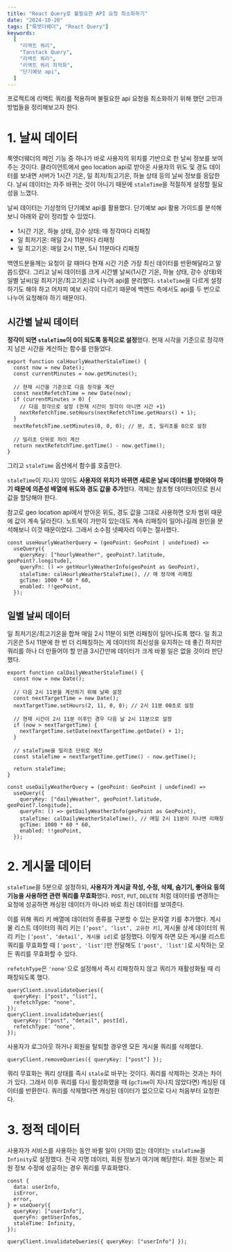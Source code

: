 ```yaml
---
title: "React Query로 불필요한 API 요청 최소화하기"
date: "2024-10-20"
tags: ["룩엣더웨더", "React Query"]
keywords:
  [
    "리액트 쿼리",
    "Tanstack Query",
    "리액트 쿼리",
    "리액트 쿼리 최적화",
    "단기예보 api",
  ]
---
```


프로젝트에 리액트 쿼리를 적용하며 불필요한 api 요청을 최소화하기 위해 했던 고민과 방법들을 정리해보고자 한다.

# 1. 날씨 데이터

룩엣더웨더의 메인 기능 중 하나가 바로 사용자의 위치를 기반으로 한 날씨 정보를 보여주는 것이다. 클라이언트에서 geo location api로 받아온 사용자의 위도 및 경도 데이터를 보내면 서버가 1시간 기온, 일 최저/최고기온, 하늘 상태 등의 날씨 정보를 응답한다. 날씨 데이터는 자주 바뀌는 것이 아니기 때문에 `staleTime`을 적절하게 설정할 필요성을 느꼈다.

날씨 데이터는 기상청의 단기예보 api를 활용했다. 단기예보 api 활용 가이드를 분석해보니 아래와 같이 정리할 수 있었다.

- 1시간 기온, 하늘 상태, 강수 상태: 매 정각마다 리패칭
- 일 최저기온: 매일 2시 11분마다 리패칭
- 일 최고기온: 매일 2시 11분, 5시 11분마다 리패칭

백엔드분들께는 요청이 갈 때마다 현재 시간 기준 가장 최신 데이터를 반환해달라고 말씀드렸다. 그리고 날씨 데이터를 크게 시간별 날씨(1시간 기온, 하늘 상태, 강수 상태)와 일별 날씨(일 최저기온/최고기온)로 나누어 api를 분리했다. `staleTime`을 다르게 설정하기도 해야 하고 어차피 예보 시각이 다르기 때문에 백엔드 측에서도 api를 두 번으로 나누어 요청해야 하기 때문이다.

## 시간별 날씨 데이터

**정각이 되면 `staleTime`이 0이 되도록 동적으로 설정**했다. 현재 시각을 기준으로 정각까지 남은 시간을 계산하는 함수를 만들었다.

```tsx
export function calHourlyWeatherStaleTime() {
  const now = new Date();
  const currentMinutes = now.getMinutes();

  // 현재 시간을 기준으로 다음 정각을 계산
  const nextRefetchTime = new Date(now);
  if (currentMinutes > 0) {
    // 다음 정각으로 설정 (현재 시간이 정각이 아니면 시간 +1)
    nextRefetchTime.setHours(nextRefetchTime.getHours() + 1);
  }
  nextRefetchTime.setMinutes(0, 0, 0); // 분, 초, 밀리초를 0으로 설정

  // 밀리초 단위로 차이 계산
  return nextRefetchTime.getTime() - now.getTime();
}
```

그리고 `staleTime` 옵션에서 함수를 호출한다.

`staleTime`이 지나지 않아도 **사용자의 위치가 바뀌면 새로운 날씨 데이터를 받아와야 하기 때문에 의존성 배열에 위도와 경도 값을 추가**했다. 객체는 참조형 데이터이므로 원시값을 할당해야 한다.

참고로 geo location api에서 받아온 위도, 경도 값을 그대로 사용하면 오차 범위 때문에 값이 계속 달라진다. 노트북이 가만히 있는데도 계속 리패칭이 일어나길래 원인을 분석해보니 이것 때문이었다. 그래서 소수점 넷째자리 이후는 절사했다.

```tsx
const useHourlyWeatherQuery = (geoPoint: GeoPoint | undefined) =>
  useQuery({
    queryKey: ["hourlyWeather", geoPoint?.latitude, geoPoint?.longitude],
    queryFn: () => getHourlyWeatherInfo(geoPoint as GeoPoint),
    staleTime: calHourlyWeatherStaleTime(), // 매 정각에 리패칭
    gcTime: 1000 * 60 * 60,
    enabled: !!geoPoint,
  });
```

## 일별 날씨 데이터

일 최저기온/최고기온을 합쳐 매일 2시 11분이 되면 리패칭이 일어나도록 했다. 일 최고기온은 5시 11분에 한 번 더 리패칭하는 게 데이터의 최신성을 유지하는 데 좋긴 하지만 쿼리를 하나 더 만들어야 할 만큼 3시간만에 데이터가 크게 바뀔 일은 없을 것이라 판단했다.

```tsx
export function calDailyWeatherStaleTime() {
  const now = new Date();

  // 다음 2시 11분을 계산하기 위해 날짜 설정
  const nextTargetTime = new Date();
  nextTargetTime.setHours(2, 11, 0, 0); // 2시 11분 00초로 설정

  // 현재 시간이 2시 11분 이후인 경우 다음 날 2시 11분으로 설정
  if (now > nextTargetTime) {
    nextTargetTime.setDate(nextTargetTime.getDate() + 1);
  }

  // staleTime을 밀리초 단위로 계산
  const staleTime = nextTargetTime.getTime() - now.getTime();

  return staleTime;
}
```

```tsx
const useDailyWeatherQuery = (geoPoint: GeoPoint | undefined) =>
  useQuery({
    queryKey: ["dailyWeather", geoPoint?.latitude, geoPoint?.longitude],
    queryFn: () => getDailyWeatherInfo(geoPoint as GeoPoint),
    staleTime: calDailyWeatherStaleTime(), // 매일 2시 11분이 지나면 리패칭
    gcTime: 1000 * 60 * 60,
    enabled: !!geoPoint,
  });
```

# 2. 게시물 데이터

`staleTime`을 5분으로 설정하되, **사용자가 게시글 작성, 수정, 삭제, 숨기기, 좋아요 등의 기능을 사용하면 관련 쿼리를 무효화**했다. `POST`, `PUT`, `DELETE` 처럼 데이터를 변경하는 요청에 성공하면 캐싱된 데이터가 아니라 바로 최신 데이터를 보여준다.

이를 위해 쿼리 키 배열에 데이터의 종류를 구분할 수 있는 문자열 키를 추가했다. 게시물 리스트 데이터의 쿼리 키는 `[’post’, ‘list’, 고유한 키]`, 게시물 상세 데이터의 쿼리 키는 `[’post’, ‘detail’, 게시물 id]`로 설정했다. 이렇게 하면 모든 게시물 리스트 쿼리를 무효화할 때 `['post', 'list']`만 전달해도 `['post', 'list']`로 시작하는 모든 쿼리를 무효화할 수 있다.

`refetchType`은 `'none'`으로 설정해서 즉시 리패칭하지 않고 쿼리가 재활성화될 때 리패칭되도록 했다.

```tsx
queryClient.invalidateQueries({
  queryKey: ["post", "list"],
  refetchType: "none",
});
queryClient.invalidateQueries({
  queryKey: ["post", "detail", postId],
  refetchType: "none",
});
```

사용자가 로그아웃 하거나 회원을 탈퇴할 경우엔 모든 게시물 쿼리를 삭제했다.

```tsx
queryClient.removeQueries({ queryKey: ["post"] });
```

쿼리 무효화는 쿼리 상태를 즉시 `stale`로 바꾸는 것이다. 쿼리를 삭제하는 것과는 차이가 있다. 그래서 이후 쿼리를 다시 활성화했을 때 (`gcTime`이 지나지 않았다면) 캐싱된 데이터를 반환한다. 쿼리를 삭제했다면 캐싱된 데이터가 없으므로 다시 처음부터 요청한다.

# 3. 정적 데이터

사용자가 서비스를 사용하는 동안 바뀔 일이 (거의) 없는 데이터는 `staleTime`을 `Infinity`로 설정했다. 전국 지명 데이터, 회원 정보가 여기에 해당한다. 회원 정보는 회원 정보 수정에 성공하는 경우 쿼리를 무효화했다.

```tsx
const {
  data: userInfo,
  isError,
  error,
} = useQuery({
  queryKey: ["userInfo"],
  queryFn: getUserInfos,
  staleTime: Infinity,
});
```

```tsx
queryClient.invalidateQueries({ queryKey: ["userInfo"] });
```
